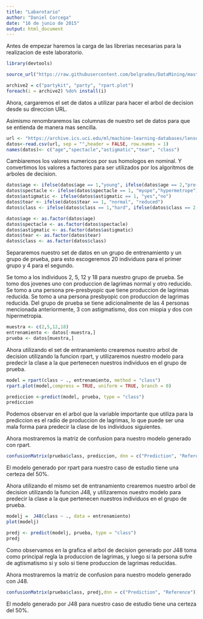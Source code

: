 ```yaml
---
title: "Labarotario"
author: "Daniel Corcega"
date: "16 de junio de 2015"
output: html_document
---
```


Antes de empezar haremos la carga de las librerias necesarias para la realizacion de este laboratorio.

```r

library(devtools)

source_url("https://raw.githubusercontent.com/belgrades/DataMining/master/install.R")

archive2 = c("partykit", "party", "rpart.plot")
foreach(i = archive2) %do% install(i)
```

Ahora, cargaremos el set de datos a utilizar para hacer el arbol de decision desde su direccion URL.

Asimismo renombraremos las columnas de nuestro set de datos para que se entienda de manera mas sencilla.

```r
url <- "https://archive.ics.uci.edu/ml/machine-learning-databases/lenses/lenses.data"
datos<-read.csv(url, sep = "",header = FALSE, row.names = 1)
names(datos)<- c("age","spectacle","astigmatic","tear", "class")
```

Cambiaremos los valores numericos por sus homologos en nominal. 
Y convertimos los valores a factores para ser utilizados por los algoritmos de arboles de decision. 
```r
datos$age <- ifelse(datos$age == 1,"young", ifelse(datos$age == 2,"pre-presbyopic","presbyopic"))
datos$spectacle <- ifelse(datos$spectacle == 1, "myope","hypermetrope")
datos$astigmatic <- ifelse(datos$astigmatic == 1, "yes","no")
datos$tear <- ifelse(datos$tear == 1, "normal", "reduced")
datos$class <- ifelse(datos$class == 1,"hard", ifelse(datos$class == 2,"soft", "none"))

datos$age <- as.factor(datos$age)
datos$spectacle <- as.factor(datos$spectacle)
datos$astigmatic <- as.factor(datos$astigmatic)
datos$tear <- as.factor(datos$tear)
datos$class <- as.factor(datos$class)
```

Separaremos nuestro set de datos en un grupo de entrenamiento y un grupo de prueba, para esto escogeremos 20 individuos para el primer grupo y 4 para el segundo.

Se tomo a los individuos 2, 5, 12 y 18 para nuestro grupo de prueba.
Se tomo dos jovenes uno con produccion de lagrimas normal y otro reducido.
Se tomo a una persona pre-presbyopic que tiene produccion de lagrimas reducida.
Se tomo a una persona presbyopic con produccion de lagrimas reducida.
Del grupo de prueba se tiene adicionalmente de las 4 personas mencionada anteriormente, 3 con astigmatismo, dos con miopia y dos con hipermetropia. 
```r
muestra <- c(2,5,12,18)
entrenamiento <- datos[-muestra,]
prueba <- datos[muestra,]
```

Ahora utilizando el set de entranamiento crearemos nuestro arbol de decision utilizando la funcion rpart, y utilizaremos nuestro modelo para predecir la clase a la que pertenecen nuestros individuos en el grupo de prueba.

```r
model = rpart(class ~ ., entrenamiento, method = "class")
rpart.plot(model,compress = TRUE, uniform = TRUE, branch = 0)

prediccion <-predict(model, prueba, type = "class")
prediccion

```
Podemos observar en el arbol que la variable importante que utiliza para la prediccion es el radio de produccion de lagrimas, lo que puede ser una mala forma para predecir la clase de los individuos siguientes.

Ahora mostraremos la matriz de confusion para nuestro modelo generado con rpart.

```r
confusionMatrix(prueba$class, prediccion, dnn = c("Prediction", "Reference"))
```

El modelo generado por rpart para nuestro caso de estudio tiene una certeza del 50%. 

Ahora utilizando el mismo set de entranamiento crearemos nuestro arbol de decision utilizando la funcion J48, y utilizaremos nuestro modelo para predecir la clase a la que pertenecen nuestros individuos en el grupo de prueba.
```r
modelj =  J48(class ~ ., data = entrenamiento)
plot(modelj)

predj <- predict(modelj, prueba, type = "class")
predj
```

Como observamos en la grafica el arbol de decision generado por J48 toma como principal regla la produccion de lagrimas, y luego si la persona sufre de agtismatismo si y solo si tiene produccion de lagrimas reducidas.

Ahora mostraremos la matriz de confusion para nuestro modelo generado con J48.
```r
confusionMatrix(prueba$class, predj,dnn = c("Prediction", "Reference"))
```

El modelo generado por J48 para nuestro caso de estudio tiene una certeza del 50%. 
